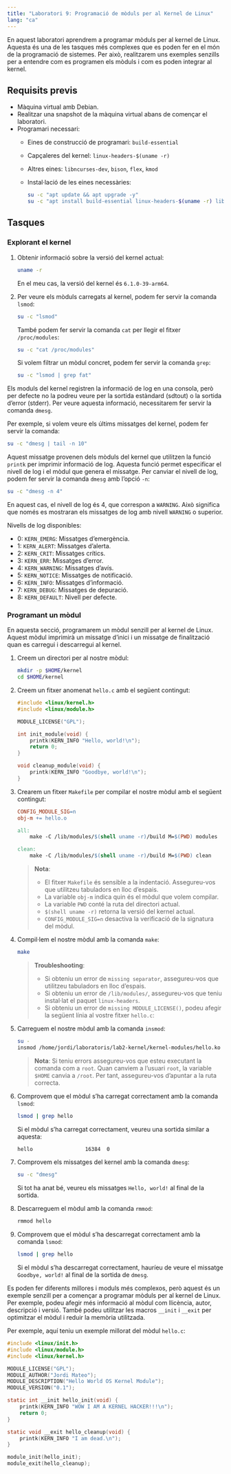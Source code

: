 ```yaml
---
title: "Laboratori 9: Programació de mòduls per al Kernel de Linux"
lang: "ca"
---
```


En aquest laboratori aprendrem a programar mòduls per al kernel de Linux. Aquesta és una de les tasques més complexes que es poden fer en el món de la programació de sistemes. Per això, realitzarem uns exemples senzills per a entendre com es programen els mòduls i com es poden integrar al kernel.

## Requisits previs

- Màquina virtual amb Debian.
- Realitzar una snapshot de la màquina virtual abans de començar el laboratori.
- Programari necessari:
    - Eines de construcció de programari: `build-essential`
    - Capçaleres del kernel: `linux-headers-$(uname -r)`
    - Altres eines: `libncurses-dev`, `bison`, `flex`, `kmod`
  - Instal·lació de les eines necessàries:
  
    ```bash
    su -c "apt update && apt upgrade -y"
    su -c "apt install build-essential linux-headers-$(uname -r) libncurses-dev bison flex kmod -y"
    ```

## Tasques

### Explorant el kernel

1. Obtenir informació sobre la versió del kernel actual:

    ```bash
    uname -r
    ```

    En el meu cas, la versió del kernel és `6.1.0-39-arm64`.

2. Per veure els mòduls carregats al kernel, podem fer servir la comanda `lsmod`:

    ```bash
    su -c "lsmod"
    ```

    També podem fer servir la comanda `cat` per llegir el fitxer `/proc/modules`:

    ```bash
    su -c "cat /proc/modules"
    ```

    Si volem filtrar un mòdul concret, podem fer servir la comanda `grep`:

    ```bash
    su -c "lsmod | grep fat"
    ```

Els moduls del kernel registren la informació de log en una consola, però per defecte no la podreu veure per la sortida estàndard (sdtout) o la sortida d'error (stderr). Per veure aquesta informació, necessitarem fer servir la comanda `dmesg`.

Per exemple, si volem veure els últims missatges del kernel, podem fer servir la comanda:

```bash
su -c "dmesg | tail -n 10"
```

Aquest missatge provenen dels mòduls del kernel que utilitzen la funció `printk` per imprimir informació de log. Aquesta funció permet especificar el nivell de log  i el mòdul que genera el missatge. Per canviar el nivell de log, podem fer servir la comanda `dmesg` amb l'opció `-n`:

```bash
su -c "dmesg -n 4"
```

En aquest cas, el nivell de log és 4, que correspon a `WARNING`. Això significa que només es mostraran els missatges de log amb nivell `WARNING` o superior.

Nivells de log disponibles:

* 0: `KERN_EMERG`: Missatges d'emergència.
* 1: `KERN_ALERT`: Missatges d'alerta.
* 2: `KERN_CRIT`: Missatges crítics.
* 3: `KERN_ERR`: Missatges d'error.
* 4: `KERN_WARNING`: Missatges d'avís.
* 5: `KERN_NOTICE`: Missatges de notificació.
* 6: `KERN_INFO`: Missatges d'informació.
* 7: `KERN_DEBUG`: Missatges de depuració.
* 8: `KERN_DEFAULT`: Nivell per defecte.

### Programant un mòdul

En aquesta secció, programarem un mòdul senzill per al kernel de Linux. Aquest mòdul imprimirà un missatge d'inici i un missatge de finalització quan es carregui i descarregui al kernel.

1. Creem un directori per al nostre mòdul:

    ```bash
    mkdir -p $HOME/kernel
    cd $HOME/kernel
    ```

2. Creem un fitxer anomenat `hello.c` amb el següent contingut:

    ```c
    #include <linux/kernel.h>
    #include <linux/module.h> 

    MODULE_LICENSE("GPL");

    int init_module(void) {
        printk(KERN_INFO "Hello, world!\n");
        return 0;
    }

    void cleanup_module(void) {
        printk(KERN_INFO "Goodbye, world!\n");
    }
    ```

3. Crearem un fitxer `Makefile` per compilar el nostre mòdul amb el següent contingut:

    ```makefile
    CONFIG_MODULE_SIG=n
    obj-m += hello.o

    all:
        make -C /lib/modules/$(shell uname -r)/build M=$(PWD) modules

    clean:
        make -C /lib/modules/$(shell uname -r)/build M=$(PWD) clean
    ```

    > **Nota**:
    >
    > * El fitxer `Makefile` és sensible a la indentació. Assegureu-vos que utilitzeu tabuladors en lloc d'espais.
    > * La variable `obj-m` indica quin és el mòdul que volem compilar.
    > * La variable `PWD` conté la ruta del directori actual.
    > * `$(shell uname -r)` retorna la versió del kernel actual.
    > * `CONFIG_MODULE_SIG=n` desactiva la verificació de la signatura del mòdul.

4. Compil·lem el nostre mòdul amb la comanda `make`:

    ```bash
    make
    ```

    > **Troubleshooting**:
    >
    > * Si obteniu un error de `missing separator`, assegureu-vos que utilitzeu tabuladors en lloc d'espais.
    > * Si obteniu un error de `/lib/modules/`, assegureu-vos que teniu instal·lat el paquet `linux-headers`.
    > * Si obteniu un error de `missing MODULE_LICENSE()`, podeu afegir la següent línia al vostre fitxer `hello.c`:

5. Carreguem el nostre mòdul amb la comanda `insmod`:

    ```bash
    su -
    insmod /home/jordi/laboratoris/lab2-kernel/kernel-modules/hello.ko
    ```

    > **Nota**: Si teniu errors assegureu-vos que esteu executant la comanda com a `root`. Quan canviem a l'usuari `root`, la variable `$HOME` canvia a `/root`. Per tant, assegureu-vos d'apuntar a la ruta correcta.


6. Comprovem que el mòdul s'ha carregat correctament amb la comanda `lsmod`:

    ```bash
    lsmod | grep hello
    ```

    Si el mòdul s'ha carregat correctament, veureu una sortida similar a aquesta:

    ```bash
    hello                 16384  0
    ```

7. Comprovem els missatges del kernel amb la comanda `dmesg`:

    ```bash
    su -c "dmesg"
    ```

    Si tot ha anat bé, veureu els missatges `Hello, world!` al final de la sortida.

8. Descarreguem el mòdul amb la comanda `rmmod`:

    ```bash
    rmmod hello
    ```

9. Comprovem que el mòdul s'ha descarregat correctament amb la comanda `lsmod`:

    ```bash
    lsmod | grep hello
    ```

    Si el mòdul s'ha descarregat correctament, hauríeu de veure el missatge `Goodbye, world!` al final de la sortida de `dmesg`.

Es poden fer diferents millores i moduls més complexos, però aquest és un exemple senzill per a començar a programar mòduls per al kernel de Linux. Per exemple, podeu afegir més informació al mòdul com llicència, autor, descripció i versió. També podeu utilitzar les macros `__init` i `__exit` per optimitzar el mòdul i reduir la memòria utilitzada.

Per exemple, aquí teniu un exemple millorat del mòdul `hello.c`:

```c
#include <linux/init.h>
#include <linux/module.h>
#include <linux/kernel.h>

MODULE_LICENSE("GPL");
MODULE_AUTHOR("Jordi Mateo");
MODULE_DESCRIPTION("Hello World OS Kernel Module");
MODULE_VERSION("0.1");

static int __init hello_init(void) {
    printk(KERN_INFO "WOW I AM A KERNEL HACKER!!!\n");
    return 0;
}

static void __exit hello_cleanup(void) {
    printk(KERN_INFO "I am dead.\n");
}

module_init(hello_init);
module_exit(hello_cleanup);
```
